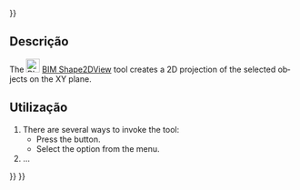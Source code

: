 <languages/>
{{UnfinishedDocu{{#translation:}}}}

<div lang="en" dir="ltr" class="mw-content-ltr">
{{Docnav
|[[BIM_TDView|TDView]]
|[[BIM_SetWPTop|SetWPTop]]
|[[BIM_Workbench|BIM]]
|IconL=BIM_TDView.svg
|IconR=BIM_SetWPTop.svg
|IconC=Workbench_BIM.svg
}}
</div>

<div lang="en" dir="ltr" class="mw-content-ltr">
{{GuiCommand
|Name=BIM Shape2DView
|MenuLocation=Annotation → Shape-based view
|Workbenches=[[BIM_Workbench|BIM]]
|Shortcut=
|Version=1.0
|SeeAlso=
}}
</div>

<span id="Description"></span>
== Descrição ==

<div lang="en" dir="ltr" class="mw-content-ltr">
The [[Image:BIM_Shape2DView.svg|24px]] [[BIM_Shape2DView|BIM Shape2DView]] tool creates a 2D projection of the selected objects on the XY plane.
</div>

<span id="Usage"></span>
==Utilização==

<div lang="en" dir="ltr" class="mw-content-ltr">
# There are several ways to invoke the tool:
#* Press the {{Button|[[Image:BIM_Shape2DView.svg|16px]] [[BIM_Shape2DView|Shape-based view]]}} button.
#* Select the {{MenuCommand|Annotation → [[Image:BIM_Shape2DView.svg|16px]] Shape-based view}} option from the menu.
# ...
</div>


<div lang="en" dir="ltr" class="mw-content-ltr">
{{Docnav
|[[BIM_TDView|TDView]]
|[[BIM_SetWPTop|SetWPTop]]
|[[BIM_Workbench|BIM]]
|IconL=BIM_TDView.svg
|IconR=BIM_SetWPTop.svg
|IconC=Workbench_BIM.svg
}}
</div>

{{BIM_Tools_navi{{#translation:}}}}
{{Userdocnavi{{#translation:}}}}